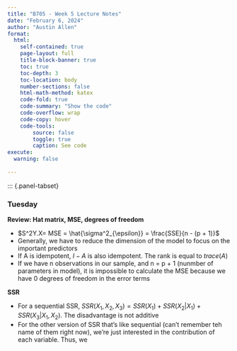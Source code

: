 ```yaml
---
title: "B705 - Week 5 Lecture Notes"
date: "February 6, 2024"
author: "Austin Allen"
format:
  html:
    self-contained: true
    page-layout: full
    title-block-banner: true
    toc: true
    toc-depth: 3
    toc-location: body
    number-sections: false
    html-math-method: katex
    code-fold: true
    code-summary: "Show the code"
    code-overflow: wrap
    code-copy: hover
    code-tools:
        source: false
        toggle: true
        caption: See code
execute: 
  warning: false
    
---
```




::: {.panel-tabset}

### Tuesday


**Review: Hat matrix, MSE, degrees of freedom**


* $S^2Y.X= MSE = \hat{\sigma^2_{\epsilon}} = \frac{SSE}{n - (p + 1)}$
* Generally, we have to reduce the dimension of the model to focus on the important predictors
* If A is idempotent, $I - A$ is also idempotent. The rank is equal to $trace(A)$ 
* If we have n observations in our sample, and n = p + 1 (nunmber of parameters in model), it is impossible to calculate the MSE because we have 0 degrees of freedom in the error terms


**SSR**

* For a sequential SSR, $SSR(X_1, X_2, X_3) = SSR(X_1) + SSR(X_2 | X_1) + SSR(X_3 | X_1, X_2)$. The disadvantage is not additive
* For the other version of SSR that's like sequential (can't remember teh name of them right now), we're just interested in the contribution of each variable. Thus, we 


